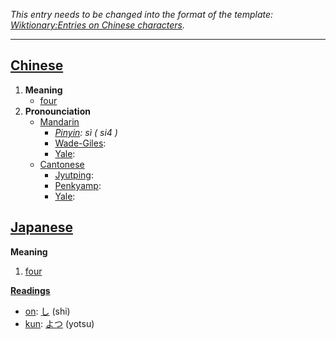 ''This entry needs to be changed into the format of the template: [[Wiktionary:Entries on Chinese characters]].''
----

== [[Chinese]] ==

#'''Meaning'''
#*[[four]]
#'''Pronounciation '''
#*[[Mandarin ]]
#**''[[Pinyin]]: sì ( si4 )''
#**[[Wade-Giles]]: 
#**[[Yale]]: 
#*[[Cantonese]]
#**[[Jyutping]]: 
#**[[Penkyamp]]: 
#**[[Yale]]: 

== [[Japanese]] ==

'''Meaning'''
#[[four]]

'''[[Reading]]s'''
*[[on]]: [[し]] (shi)
*[[kun]]: [[よつ]] (yotsu)